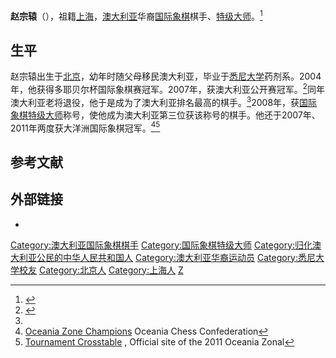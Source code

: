 {{Infobox chess player
|image = Zong-yuan zhao 20081119 olympiade dresden2.jpg
|name = 赵宗辕
|caption = 
|birthname =
|country = {{AUS}}
|birth_date = {{Birth date and age|df=yes|1986|6|26}}
|birth_place = [[中国|中国]][[北京市|北京市]]
|death_date = 
|death_place = 
|title = [[国际象棋特级大师|特级大师]]（2008年）
|worldchampion =
|peakrating = 2592（2010年3月）
|FideID = 3202534
}}
'''赵宗辕'''（{{bd|1986年|6月26日}}），祖籍[[上海|上海]]，[[澳大利亚|澳大利亚]]华裔[[国际象棋|国际象棋]]棋手、[[国际象棋特级大师|特级大师]]。<ref name=sports>{{cite web|url=http://news.sports.cn/others/qp/gx/2008-11-27/1687684.html|title=国象甲级联赛冲刺阶段 各队外援揭开神秘面纱|date=2008-11-27}}{{dead link|date=2018年4月 |bot=InternetArchiveBot |fix-attempted=yes }}</ref>

==生平==
赵宗辕出生于[[北京|北京]]，幼年时随父母移民澳大利亚，毕业于[[悉尼大学|悉尼大学]]药剂系。2004年，他获得多耶贝尔杯国际象棋赛冠军。2007年，获澳大利亚公开赛冠军。<ref>{{Cite web |url=http://www.actjcl.org.au/ausopen2006/AUSopenRound11.pdf |title=存档副本 |access-date=2016-03-29 |archive-date=2021-04-07 |archive-url=https://web.archive.org/web/20210407204239/https://actjcl.org.au/ausopen2006/AUSopenRound11.pdf |dead-url=no }}</ref>同年澳大利亚老将{{le|伊恩·罗杰斯|Ian Rogers (chess player)}}退役，他于是成为了澳大利亚排名最高的棋手。<ref name=sports />2008年，获[[国际象棋特级大师|国际象棋特级大师]]称号，使他成为澳大利亚第三位获该称号的棋手。他还于2007年、2011年两度获大洋洲国际象棋冠军。<ref>[http://www.oceaniachess.com/?a=history Oceania Zone Champions] {{Wayback|url=http://www.oceaniachess.com/?a=history |date=20120426091217 }} Oceania Chess Confederation</ref><ref>[http://www.newzealandchess.co.nz/Zonal2011/entries.html Tournament Crosstable] {{Wayback|url=http://www.newzealandchess.co.nz/Zonal2011/entries.html |date=20160129034607 }}, Official site of the 2011 Oceania Zonal</ref> 

== 参考文献 ==
{{reflist}}

== 外部链接 ==
* {{Chessgames player |id = 12082}}

{{chess-bio-stub}}
{{DEFAULTSORT:Z}}
[[Category:澳大利亚国际象棋棋手|Category:澳大利亚国际象棋棋手]]
[[Category:国际象棋特级大师|Category:国际象棋特级大师]]
[[Category:归化澳大利亚公民的中华人民共和国人|Category:归化澳大利亚公民的中华人民共和国人]]
[[Category:澳大利亚华裔运动员|Category:澳大利亚华裔运动员]]
[[Category:悉尼大学校友|Category:悉尼大学校友]]
[[Category:北京人|Category:北京人]]
[[Category:上海人|Category:上海人]]
[[Category:赵姓|Z]]